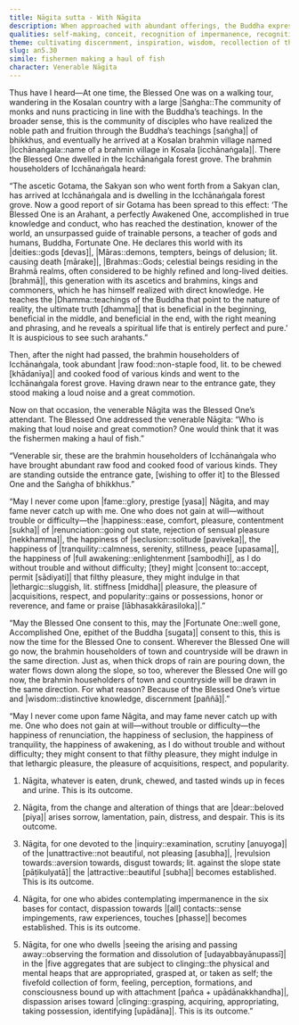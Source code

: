 ```yaml
---
title: Nāgita sutta - With Nāgita
description: When approached with abundant offerings, the Buddha expresses a heartfelt wish to avoid fame, and speaks of five contemplations which result in being established in dispassion and wisdom.
qualities: self-making, conceit, recognition of impermanence, recognition of unattractiveness, recognition of unsatisfactoriness, dispassion, passion
theme: cultivating discernment, inspiration, wisdom, recollection of the Buddha, inquisitiveness
slug: an5.30
simile: fishermen making a haul of fish
character: Venerable Nāgita
---
```


Thus have I heard—At one time, the Blessed One was on a walking tour, wandering in the Kosalan country with a large |Saṅgha::The community of monks and nuns practicing in line with the Buddha’s teachings. In the broader sense, this is the community of disciples who have realized the noble path and fruition through the Buddha’s teachings [saṅgha]| of bhikkhus, and eventually he arrived at a Kosalan brahmin village named |Icchānaṅgala::name of a brahmin village in Kosala [icchānaṅgala]|. There the Blessed One dwelled in the Icchānaṅgala forest grove. The brahmin householders of Icchānaṅgala heard:

“The ascetic Gotama, the Sakyan son who went forth from a Sakyan clan, has arrived at Icchānaṅgala and is dwelling in the Icchānaṅgala forest grove. Now a good report of sir Gotama has been spread to this effect: ‘The Blessed One is an Arahant, a perfectly Awakened One, accomplished in true knowledge and conduct, who has reached the destination, knower of the world, an unsurpassed guide of trainable persons, a teacher of gods and humans, Buddha, Fortunate One. He declares this world with its |deities::gods [devas]|, |Māras::demons, tempters, beings of delusion; lit. causing death [mārake]|, |Brahmas::Gods; celestial beings residing in the Brahmā realms, often considered to be highly refined and long-lived deities. [brahmā]|, this generation with its ascetics and brahmins, kings and commoners, which he has himself realized with direct knowledge. He teaches the |Dhamma::teachings of the Buddha that point to the nature of reality, the ultimate truth [dhamma]| that is beneficial in the beginning, beneficial in the middle, and beneficial in the end, with the right meaning and phrasing, and he reveals a spiritual life that is entirely perfect and pure.’ It is auspicious to see such arahants.”

Then, after the night had passed, the brahmin householders of Icchānaṅgala, took abundant |raw food::non-staple food, lit. to be chewed [khādanīya]| and cooked food of various kinds and went to the Icchānaṅgala forest grove. Having drawn near to the entrance gate, they stood making a loud noise and a great commotion.

Now on that occasion, the venerable Nāgita was the Blessed One’s attendant. The Blessed One addressed the venerable Nāgita: “Who is making that loud noise and great commotion? One would think that it was the fishermen making a haul of fish.”

“Venerable sir, these are the brahmin householders of Icchānaṅgala who have brought abundant raw food and cooked food of various kinds. They are standing outside the entrance gate, [wishing to offer it] to the Blessed One and the Saṅgha of bhikkhus.”

“May I never come upon |fame::glory, prestige [yasa]| Nāgita, and may fame never catch up with me. One who does not gain at will—without trouble or difficulty—the |happiness::ease, comfort, pleasure, contentment [sukha]| of |renunciation::going out state, rejection of sensual pleasure [nekkhamma]|, the happiness of |seclusion::solitude [paviveka]|, the happiness of |tranquility::calmness, serenity, stillness, peace [upasama]|, the happiness of |full awakening::enlightenment [sambodhi]|, as I do without trouble and without difficulty; [they] might |consent to::accept, permit [sādiyati]| that filthy pleasure, they might indulge in that |lethargic::sluggish, lit. stiffness [middha]| pleasure, the pleasure of |acquisitions, respect, and popularity::gains or possessions, honor or reverence, and fame or praise [lābhasakkārasiloka]|.”

“May the Blessed One consent to this, may the |Fortunate One::well gone, Accomplished One, epithet of the Buddha [sugata]| consent to this, this is now the time for the Blessed One to consent. Wherever the Blessed One will go now, the brahmin householders of town and countryside will be drawn in the same direction. Just as, when thick drops of rain are pouring down, the water flows down along the slope, so too, wherever the Blessed One will go now, the brahmin householders of town and countryside will be drawn in the same direction. For what reason? Because of the Blessed One’s virtue and |wisdom::distinctive knowledge, discernment [paññā]|.”

“May I never come upon fame Nāgita, and may fame never catch up with me. One who does not gain at will—without trouble or difficulty—the happiness of renunciation, the happiness of seclusion, the happiness of tranquility, the happiness of awakening, as I do without trouble and without difficulty; they might consent to that filthy pleasure, they might indulge in that lethargic pleasure, the pleasure of acquisitions, respect, and popularity.

1) Nāgita, whatever is eaten, drunk, chewed, and tasted winds up in feces and urine. This is its outcome.

2) Nāgita, from the change and alteration of things that are |dear::beloved [piya]| arises sorrow, lamentation, pain, distress, and despair. This is its outcome.

3) Nāgita, for one devoted to the |inquiry::examination, scrutiny [anuyoga]| of the |unattractive::not beautiful, not pleasing [asubha]|, |revulsion towards::aversion towards, disgust towards; lit. against the slope state [pāṭikulyatā]| the |attractive::beautiful [subha]| becomes established. This is its outcome.

4) Nāgita, for one who abides contemplating impermanence in the six bases for contact, dispassion towards |[all] contacts::sense impingements, raw experiences, touches [phasse]| becomes established. This is its outcome.

5) Nāgita, for one who dwells |seeing the arising and passing away::observing the formation and dissolution of [udayabbayānupassī]| in the |five aggregates that are subject to clinging::the physical and mental heaps that are appropriated, grasped at, or taken as self; the fivefold collection of form, feeling, perception, formations, and consciousness bound up with attachment [pañca + upādānakkhandha]|, dispassion arises toward |clinging::grasping, acquiring, appropriating, taking possession, identifying [upādāna]|. This is its outcome.”